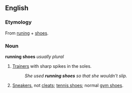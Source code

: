 ==English==

===Etymology===
From [[run]]ing + [[shoes]].

===Noun===
'''running shoes''' ''usually plural''

# {{UK}} [[trainer|Trainers]] with sharp spikes in the soles.
#:''She used '''running shoes''' so that she wouldn't slip.''
# {{North America}} [[sneakers|Sneakers]], not [[cleats]]; [[tennis shoes]]; normal [[gym shoes]].
